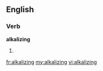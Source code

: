 ==English==
===Verb===
'''alkalizing'''
# {{present participle of|[[alkalize]]}}

[[fr:alkalizing]]
[[my:alkalizing]]
[[vi:alkalizing]]